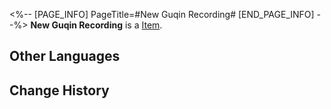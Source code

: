 <%-- [PAGE_INFO]
PageTitle=#New Guqin Recording#
[END_PAGE_INFO] --%>
{{Item Infobox
|title       = New Guqin Recording
|id          = 140365
|image       = Item New Guqin Recording.png
|type        = 
|invCategory = Missions
|rarity      = 3
|effect      = 
|description = Recordings of a guqin music piece downloaded from the network. The recording can be played repeatedly.
}}
{{Description|1=''"An introduction for to-be guqin-lovers."''}}
'''New Guqin Recording''' is a [[Item]].

==Other Languages==
{{Other Languages
|en   = New Guqin Recording
|zhs  = 新古琴录音
|zht  = 新古琴錄音
|ja   = 新・古琴の録音
|ko   = 새로운 칠현금 녹음본
|es   = Nueva grabación de cítara
|fr   = Nouvel enregistrement de cithare
|ru   = Новая запись цитры
|th   = บันทึกเสียงของพิณโบราณอันใหม่
|vi   = Ghi Âm Cổ Cầm Mới
|de   = Neue Guqin-Aufzeichnung
|id   = Rekaman Guqin Baru
|pt   = Nova Gravação de Guqin
}}

==Change History==
{{Change History|2.0}}